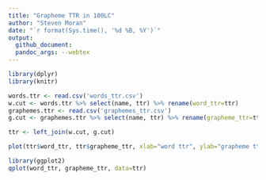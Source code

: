 ```yaml
---
title: "Grapheme TTR in 100LC"
author: "Steven Moran"
date: "`r format(Sys.time(), '%d %B, %Y')`"
output:
  github_document:
  pandoc_args: --webtex
---
```


```r
library(dplyr)
library(knitr)
```

```r
words.ttr <- read.csv('words_ttr.csv')
w.cut <- words.ttr %>% select(name, ttr) %>% rename(word_ttr=ttr)
graphemes.ttr <- read.csv('graphemes_ttr.csv')
g.cut <- graphemes.ttr %>% select(name, ttr) %>% rename(grapheme_ttr=ttr)
```

```r
ttr <- left_join(w.cut, g.cut)
```

```r
plot(ttr$word_ttr, ttr$grapheme_ttr, xlab="word ttr", ylab="grapheme ttr", pch=3)
```

```r
library(ggplot2)
qplot(word_ttr, grapheme_ttr, data=ttr)
```